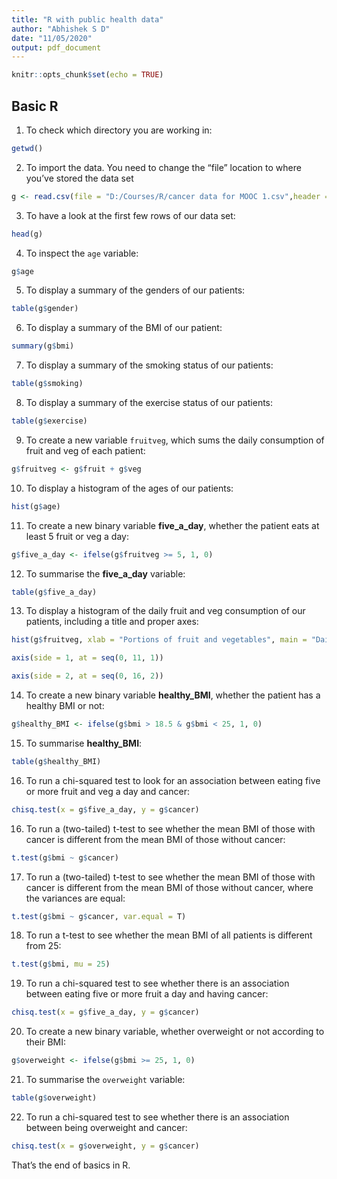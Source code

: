 ```yaml
---
title: "R with public health data"
author: "Abhishek S D"
date: "11/05/2020"
output: pdf_document
---
```


```r
knitr::opts_chunk$set(echo = TRUE)
```


## Basic R

1. To check which directory you are working in:

```r
getwd()
```

2. To import the data.
You need to change the “file” location to where you’ve stored the data set

```r
g <- read.csv(file = "D:/Courses/R/cancer data for MOOC 1.csv",header = TRUE, sep = ',') 
```

3. To have a look at the first few rows of our data set:

```r
head(g)
```

4. To inspect the `age` variable:

```r
g$age
```

5. To display a summary of the genders of our patients:

```r
table(g$gender)
```

6. To display a summary of the BMI of our patient:

```r
summary(g$bmi)
```

7. To display a summary of the smoking status of our patients:

```r
table(g$smoking) 
```

8. To display a summary of the exercise status of our patients:

```r
table(g$exercise)
```

9. To create a new variable `fruitveg`, which sums the daily consumption of fruit and veg of each patient:

```r
g$fruitveg <- g$fruit + g$veg 
```

10. To display a histogram of the ages of our patients:

```r
hist(g$age)
```

11. To create a new binary variable **five_a_day**, whether the patient eats at least 5 fruit or veg a day:

```r
g$five_a_day <- ifelse(g$fruitveg >= 5, 1, 0)
```

12. To summarise the **five_a_day** variable:

```r
table(g$five_a_day) 
```

13. To display a histogram of the daily fruit and veg consumption of our patients, including a title and proper axes:

```r
hist(g$fruitveg, xlab = "Portions of fruit and vegetables", main = "Daily consumption of fruit and vegetables combined", axes = F)

axis(side = 1, at = seq(0, 11, 1)) 

axis(side = 2, at = seq(0, 16, 2))
```

14. To create a new binary variable **healthy_BMI**, whether the patient has a healthy BMI or not:

```r
g$healthy_BMI <- ifelse(g$bmi > 18.5 & g$bmi < 25, 1, 0) 
```

15. To summarise **healthy_BMI**:

```r
table(g$healthy_BMI) 
```

16.  To run a chi-squared test to look for an association between eating five or more fruit and veg a day and cancer:

```r
chisq.test(x = g$five_a_day, y = g$cancer) 
```

16. To run a (two-tailed) t-test to see whether the mean BMI of those with cancer is different from the mean BMI of those without cancer: 

```r
t.test(g$bmi ~ g$cancer)
```

17. To run a (two-tailed) t-test to see whether the mean BMI of those with cancer is different from the mean BMI of those without cancer, where the variances are equal:

```r
t.test(g$bmi ~ g$cancer, var.equal = T)
```


18. To run a t-test to see whether the mean BMI of all patients is different from 25:

```r
t.test(g$bmi, mu = 25)
```

19. To run a chi-squared test to see whether there is an association between eating five or more fruit a day and having cancer:

```r
chisq.test(x = g$five_a_day, y = g$cancer)
```


20. To create a new binary variable, whether overweight or not according to their BMI:

```r
g$overweight <- ifelse(g$bmi >= 25, 1, 0)
```

21. To summarise the `overweight` variable:

```r
table(g$overweight) 
```

22. To run a chi-squared test to see whether there is an association between being overweight and cancer:

```r
chisq.test(x = g$overweight, y = g$cancer)
```

That's the end of basics in R.

